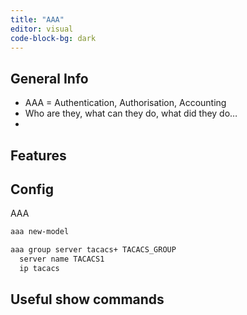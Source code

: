 ```yaml
---
title: "AAA"
editor: visual
code-block-bg: dark
---
```


## General Info

-   AAA = Authentication, Authorisation, Accounting
-   Who are they, what can they do, what did they do...
-   

## 

## Features

## 

## 

## Config

AAA

``` default
aaa new-model

aaa group server tacacs+ TACACS_GROUP
  server name TACACS1
  ip tacacs
```

## 

## Useful show commands
